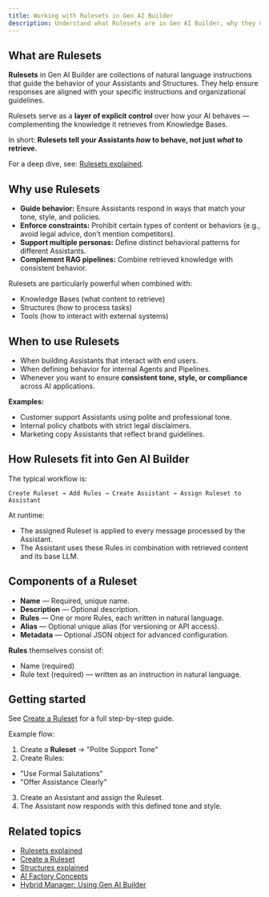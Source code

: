 ```yaml
---
title: Working with Rulesets in Gen AI Builder
description: Understand what Rulesets are in Gen AI Builder, why they matter, and how they guide the behavior of Assistants and Structures.
---
```


## What are Rulesets

**Rulesets** in Gen AI Builder are collections of natural language instructions that guide the behavior of your Assistants and Structures.
They help ensure responses are aligned with your specific instructions and organizational guidelines.

Rulesets serve as a **layer of explicit control** over how your AI behaves — complementing the knowledge it retrieves from Knowledge Bases.

In short:
**Rulesets tell your Assistants *how* to behave, not just *what* to retrieve.**

For a deep dive, see: [Rulesets explained](/edb-postgres-ai/latest/ai-factory/learn/explained/rulesets-explained/).

## Why use Rulesets

-   **Guide behavior:** Ensure Assistants respond in ways that match your tone, style, and policies.
-   **Enforce constraints:** Prohibit certain types of content or behaviors (e.g., avoid legal advice, don’t mention competitors).
-   **Support multiple personas:** Define distinct behavioral patterns for different Assistants.
-   **Complement RAG pipelines:** Combine retrieved knowledge with consistent behavior.

Rulesets are particularly powerful when combined with:

-   Knowledge Bases (what content to retrieve)
-   Structures (how to process tasks)
-   Tools (how to interact with external systems)

## When to use Rulesets

-   When building Assistants that interact with end users.
-   When defining behavior for internal Agents and Pipelines.
-   Whenever you want to ensure **consistent tone, style, or compliance** across AI applications.

**Examples:**

-   Customer support Assistants using polite and professional tone.
-   Internal policy chatbots with strict legal disclaimers.
-   Marketing copy Assistants that reflect brand guidelines.

## How Rulesets fit into Gen AI Builder

The typical workflow is:

`Create Ruleset → Add Rules → Create Assistant → Assign Ruleset to Assistant`

At runtime:

-   The assigned Ruleset is applied to every message processed by the Assistant.
-   The Assistant uses these Rules in combination with retrieved content and its base LLM.

## Components of a Ruleset

-   **Name** — Required, unique name.
-   **Description** — Optional description.
-   **Rules** — One or more Rules, each written in natural language.
-   **Alias** — Optional unique alias (for versioning or API access).
-   **Metadata** — Optional JSON object for advanced configuration.

**Rules** themselves consist of:

-   Name (required)
-   Rule text (required) — written as an instruction in natural language.

## Getting started

See [Create a Ruleset](/edb-postgres-ai/latest/ai-factory/learn/how-to/gen-ai/create-ruleset/) for a full step-by-step guide.

Example flow:

1.  Create a **Ruleset** → "Polite Support Tone"
2.  Create Rules:

-   "Use Formal Salutations"
-   "Offer Assistance Clearly"

3.  Create an Assistant and assign the Ruleset.
4.  The Assistant now responds with this defined tone and style.

## Related topics

-   [Rulesets explained](/edb-postgres-ai/latest/ai-factory/learn/explained/rulesets-explained/)
-   [Create a Ruleset](/edb-postgres-ai/latest/ai-factory/learn/how-to/gen-ai/create-ruleset/)
-   [Structures explained](/edb-postgres-ai/latest/ai-factory/learn/explained/structures-explained/)
-   [AI Factory Concepts](/edb-postgres-ai/latest/ai-factory/learn/explained/ai-factory-concepts/)
-   [Hybrid Manager: Using Gen AI Builder](/edb-postgres-ai/latest/hybrid-manager/ai-factory/gen-ai/builder/)
